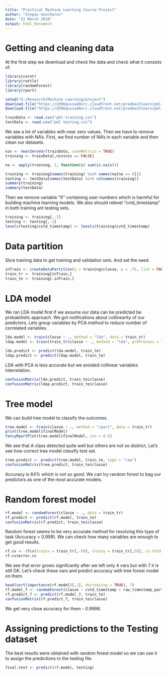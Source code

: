 ---
title: "Practical Machine Learning Course Project"
author: "Stepan Goncharov"
date: "22 March 2016"
output: html_document
---

# Getting and cleaning data
At the first step we download and check the data and check what it consists of.

```{r}
library(caret)
library(rattle)
library(randomForest)
library(rpart)

setwd("D:/Research/Machine Learning/project")
download.file("https://d396qusza40orc.cloudfront.net/predmachlearn/pml-training.csv", destfile = "pml-training.csv")
download.file("https://d396qusza40orc.cloudfront.net/predmachlearn/pml-testing.csv", destfile = "pml-testing.csv")

trainData <- read.csv("pml-training.csv")
testData <- read.csv("pml-testing.csv")
```

We see a lot of variables with near zero values. Then we have to remove variables with NA's. First, we find number of NA's in each variable and then clean our datasets.

```{r, results='hide', message=FALSE}
nzv <- nearZeroVar(trainData, saveMetrics = TRUE)
training <- trainData[,nzv$nzv == FALSE]

na <- apply(training, 2, function(x) sum(is.na(x)))

training <- training[names(training) %in% names(na[na == 0])]
testing <- testData[names(testData) %in% colnames(training)]
summary(training)
summary(testData)
```

Then we remove variable "X" containing user numbers which is harmful for building machine learning models. We also should relevel "cvtd_timestamp" in both training ant testing sets.

```{r, results='hide', message=FALSE}
training <- training[,-1]
testing <- testing[,-1]
levels(testing$cvtd_timestamp) <- levels(training$cvtd_timestamp)
```

# Data partition

Slice training data to get training and validation sets. And set the seed.

```{r, results='hide', message=FALSE}
inTrain <- createDataPartition(y = training$classe, p = .75, list = FALSE)
train_tr <- training[inTrain,]
train_te <- training[-inTrain,]
```

# LDA model

We ran LDA model first if we assume our data can be predicted be probabilistic approach. We got notifications about collinearity of our predictors. Lets group variables by PCA method to reduce number of correlated variables.

```{r, results='hide', message=FALSE}
lda.model <- train(classe ~ ., method = "lda", data = train_tr)
ldap.model <- train(train_tr$classe ~ ., method = "lda", preProcess = "pca", data = train_tr)

lda.predict <- predict(lda.model, train_te)
ldap.predict <- predict(ldap.model, train_te)
```

LDA with PCA is less accurate but we avoided collinear variables interrelation.

```{r}
confusionMatrix(lda.predict, train_te$classe)
confusionMatrix(ldap.predict, train_te$classe)
```

# Tree model

We can build tree model to classify the outcomes.

```{r}
tree.model <- train(classe ~ ., method = "rpart", data = train_tr)
print(tree.model$finalModel)
fancyRpartPlot(tree.model$finalModel, cex = 0.5)
```

We see that A class detected quite well but others are not so distinct, Let's see how correct tree model classify test set.

```{r}
tree.predict <- predict(tree.model, train_te, type = "raw")
confusionMatrix(tree.predict, train_te$classe)
```

Accuracy is 64% which is not so good. We can try random forest to bag our predictors as one of the most accurate models.

# Random forest model

```{r}
rf.model <- randomForest(classe ~ ., data = train_tr)
rf.predict <- predict(rf.model, train_te)
confusionMatrix(rf.predict, train_te$classe)
```

Random forest seems to be very accurate method for resolving this type of task (Accuracy = 0.999).
We can check how many variables are enough to get good results.

```{r}
rf.cv <- rfcv(trainx = train_tr[,-58], trainy = train_tr[,58], cv.fold = 10)
rf.cv$error.cv
```

We see that error grows signifcantly after we left only 4 vars but with 7 it is still OK. Let's check these vars and predict accuracy with tree forest model on them.

```{r}
head(sort(importance(rf.model)[,1], decreasing = TRUE), 7)
rf.model_7 <- randomForest(classe ~ cvtd_timestamp + raw_timestamp_part_1 + num_window + roll_belt + yaw_belt + pitch_forearm + magnet_dumbbell_y, data = train_tr)
rf.predict_7 <- predict(rf.model_7, train_te)
confusionMatrix(rf.predict_7, train_te$classe)
```

We get very close accuracy for them - 0.9998.

# Assigning predictions to the Testing dataset

The best results were obtained with random forest model so we can use it to assign the predictions to the testing file.

```{r, results='hide', message=FALSE}
final.test <- predict(rf.model, testing)
```
